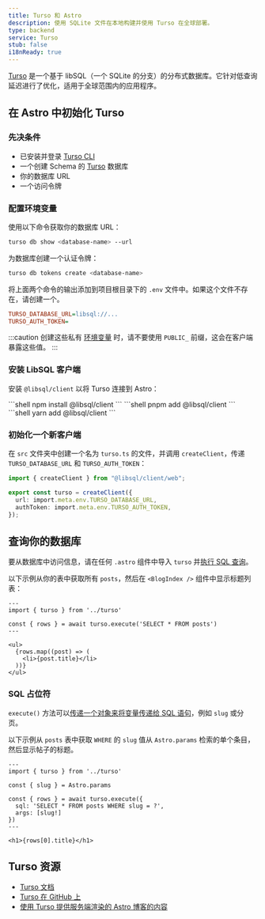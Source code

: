 ```yaml
---
title: Turso 和 Astro
description: 使用 SQLite 文件在本地构建并使用 Turso 在全球部署。
type: backend
service: Turso
stub: false
i18nReady: true
---
```


[Turso](https://turso.tech) 是一个基于 libSQL（一个 SQLite 的分支）的分布式数据库。它针对低查询延迟进行了优化，适用于全球范围内的应用程序。

## 在 Astro 中初始化 Turso

### 先决条件

- 已安装并登录 [Turso CLI](https://docs.turso.tech/reference/turso-cli)
- 一个创建 Schema 的 [Turso](https://turso.tech) 数据库
- 你的数据库 URL
- 一个访问令牌

### 配置环境变量

使用以下命令获取你的数据库 URL：

```bash
turso db show <database-name> --url
```

为数据库创建一个认证令牌：

```bash
turso db tokens create <database-name>
```

将上面两个命令的输出添加到项目根目录下的 `.env` 文件中。如果这个文件不存在，请创建一个。

```ini title=".env"
TURSO_DATABASE_URL=libsql://...
TURSO_AUTH_TOKEN=
```

:::caution
创建这些私有 [环境变量](/zh-cn/guides/environment-variables/) 时，请不要使用 `PUBLIC_` 前缀，这会在客户端暴露这些值。
:::

### 安装 LibSQL 客户端

安装 `@libsql/client` 以将 Turso 连接到 Astro：

<PackageManagerTabs>
  <Fragment slot="npm">
    ```shell
    npm install @libsql/client
    ```
  </Fragment>
  <Fragment slot="pnpm">
    ```shell
    pnpm add @libsql/client
    ```
  </Fragment>
  <Fragment slot="yarn">
    ```shell
    yarn add @libsql/client
    ```
  </Fragment>
</PackageManagerTabs>

### 初始化一个新客户端

在 `src` 文件夹中创建一个名为 `turso.ts` 的文件，并调用 `createClient`，传递 `TURSO_DATABASE_URL` 和 `TURSO_AUTH_TOKEN`：

```ts title="src/turso.ts"
import { createClient } from "@libsql/client/web";

export const turso = createClient({
  url: import.meta.env.TURSO_DATABASE_URL,
  authToken: import.meta.env.TURSO_AUTH_TOKEN,
});
```

## 查询你的数据库

要从数据库中访问信息，请在任何 `.astro` 组件中导入 `turso` 并[执行 SQL 查询](https://docs.turso.tech/libsql/client-access/javascript-typescript-sdk#execute-a-single-statement)。

以下示例从你的表中获取所有 `posts`，然后在 `<BlogIndex />` 组件中显示标题列表：

```astro title="src/components/BlogIndex.astro"
---
import { turso } from '../turso'

const { rows } = await turso.execute('SELECT * FROM posts')
---

<ul>
  {rows.map((post) => (
    <li>{post.title}</li>
  ))}
</ul>
```

### SQL 占位符

`execute()` 方法可以[传递一个对象来将变量传递给 SQL 语句](https://docs.turso.tech/libsql/client-access/javascript-typescript-sdk#positional-placeholders)，例如 `slug` 或分页。

以下示例从 `posts` 表中获取 `WHERE` 的 `slug` 值从 `Astro.params` 检索的单个条目，然后显示帖子的标题。

```astro title="src/pages/index.astro"
---
import { turso } from '../turso'

const { slug } = Astro.params

const { rows } = await turso.execute({
  sql: 'SELECT * FROM posts WHERE slug = ?',
  args: [slug!]
})
---

<h1>{rows[0].title}</h1>
```

## Turso 资源
- [Turso 文档](https://docs.turso.tech)
- [Turso 在 GitHub 上](https://github.com/tursodatabase)
- [使用 Turso 提供服务端渲染的 Astro 博客的内容](https://blog.turso.tech/using-turso-to-serve-a-server-side-rendered-astro-blogs-content-58caa6188bd5)

